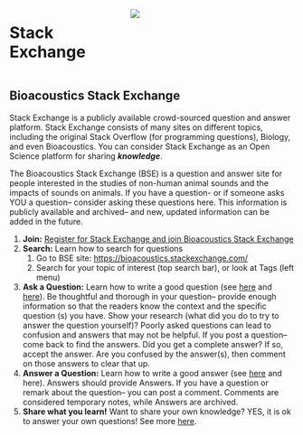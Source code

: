 ::: columns
::: {.column width="40%"}

# Stack Exchange

:::
::: {.column width="60%"}

![](images/stackExchangeLogo.png)

:::
:::

## Bioacoustics Stack Exchange

Stack Exchange is a publicly available crowd-sourced question and answer platform. Stack Exchange consists of many sites on different topics, including the original Stack Overflow (for programming questions), Biology, and even Bioacoustics. You can consider Stack Exchange as an Open Science platform for sharing ***knowledge***.

The Bioacoustics Stack Exchange (BSE) is a question and answer site for people interested in the studies of non-human animal sounds and the impacts of sounds on animals. If you have a question- or if someone asks YOU a question– consider asking these questions here. This information is publicly available and archived– and new, updated information can be added in the future.

1.  **Join:** [Register for Stack Exchange and join Bioacoustics Stack Exchange](https://bioacoustics.stackexchange.com/users/signup?ssrc=hero&returnurl=https%3a%2f%2fbioacoustics.stackexchange.com%2f)
2.  **Search:** Learn how to search for questions
    1.  Go to BSE site: <https://bioacoustics.stackexchange.com/>
    2.  Search for your topic of interest (top search bar), or look at Tags (left menu)
3.  **Ask a Question:** Learn how to write a good question (see [here](https://stackoverflow.com/help/how-to-ask) and [here](https://stackoverflow.blog/2010/10/04/asking-better-questions/)). Be thoughtful and thorough in your question– provide enough information so that the readers know the context and the specific question (s) you have. Show your research (what did you do to try to answer the question yourself)? Poorly asked questions can lead to confusion and answers that may not be helpful. If you post a question– come back to find the answers. Did you get a complete answer? If so, accept the answer. Are you confused by the answer(s), then comment on those answers to clear that up.
4.  **Answer a Question:** Learn how to write a good answer (see [here](https://meta.stackexchange.com/help/how-to-answer) and here). Answers should provide Answers. If you have a question or remark about the question– you can post a comment. Comments are considered temporary notes, while Answers are archived.
5.  **Share what you learn!** Want to share your own knowledge? YES, it is ok to answer your own questions! See more [here](https://stackoverflow.blog/2011/07/01/its-ok-to-ask-and-answer-your-own-questions/).
